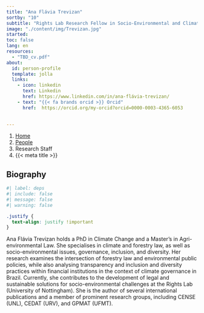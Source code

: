 ```yaml
---
title: "Ana Flávia Trevizan"
sortby: "10"
subtitle: "Rights Lab Research Fellow in Socio-Environmental and Climate Law"
image: "./content/img/Trevizan.jpg"
started:
toc: false
lang: en
resources: 
  - "TBD_cv.pdf"
about:
  id: person-profile
  template: jolla
  links:
    - icon: linkedin
      text: Linkedin
      href: https://www.linkedin.com/in/ana-flávia-trevizan/
    - text: "{{< fa brands orcid >}} Orcid"
      href:  https://orcid.org/my-orcid?orcid=0000-0003-4365-6053    

     
---
```


```{=html}
<nav aria-label="breadcrumb">
  <ol class="breadcrumb">
    <li class="breadcrumb-item"><a href="../../index.html">Home</a></li>
    <li class="breadcrumb-item"><a href="../../people.html">People</a></li>
    <li class="breadcrumb-item active">Research Staff</li>
    <li class="breadcrumb-item active" aria-current="page">{{< meta title >}}</li>
  </ol>
</nav>
```

:::{#person-profile}
:::

## Biography

```r
#| label: deps
#| include: false
#| message: false
#| warning: false

```

```css
.justify {
  text-align: justify !important
}
```

::: {.justify}

Ana Flávia Trevizan holds a PhD in Climate Change and a Master’s in Agri-environmental Law. She specialises in climate and forestry law, as well as socio-environmental issues, governance, inclusion, and diversity. Her research examines the intersection of forestry law and environmental public policies, while also analysing transparency and inclusion and diversity practices within financial institutions in the context of climate governance in Brazil.
Currently, she contributes to the development of legal and sustainable solutions for socio-environmental challenges at the Rights Lab (University of Nottingham). She is the author of several international publications and a member of prominent research groups, including CENSE (UNL), CEDAT (URV), and GPMAT (UFMT).
 


:::

